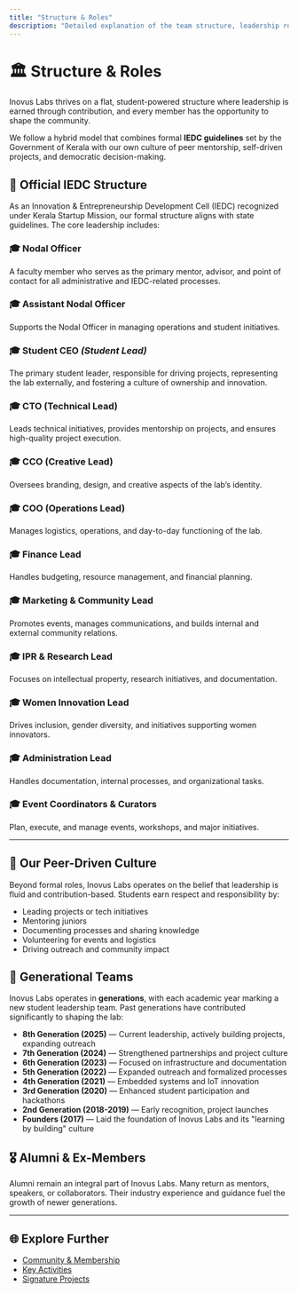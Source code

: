 ```yaml
---
title: "Structure & Roles"
description: "Detailed explanation of the team structure, leadership roles, and peer-driven model that governs how Inovus Labs operates as a student-powered innovation ecosystem."
---
```


# 🏛 Structure & Roles

Inovus Labs thrives on a flat, student-powered structure where leadership is earned through contribution, and every member has the opportunity to shape the community.

We follow a hybrid model that combines formal **IEDC guidelines** set by the Government of Kerala with our own culture of peer mentorship, self-driven projects, and democratic decision-making.

## 🏢 Official IEDC Structure

As an Innovation & Entrepreneurship Development Cell (IEDC) recognized under Kerala Startup Mission, our formal structure aligns with state guidelines. The core leadership includes:

### 🎓 **Nodal Officer**

A faculty member who serves as the primary mentor, advisor, and point of contact for all administrative and IEDC-related processes.

### 🎓 **Assistant Nodal Officer**

Supports the Nodal Officer in managing operations and student initiatives.

### 🎓 **Student CEO** _(Student Lead)_

The primary student leader, responsible for driving projects, representing the lab externally, and fostering a culture of ownership and innovation.

### 🎓 **CTO (Technical Lead)**

Leads technical initiatives, provides mentorship on projects, and ensures high-quality project execution.

### 🎓 **CCO (Creative Lead)**

Oversees branding, design, and creative aspects of the lab’s identity.

### 🎓 **COO (Operations Lead)**

Manages logistics, operations, and day-to-day functioning of the lab.

### 🎓 **Finance Lead**

Handles budgeting, resource management, and financial planning.

### 🎓 **Marketing & Community Lead**

Promotes events, manages communications, and builds internal and external community relations.

### 🎓 **IPR & Research Lead**

Focuses on intellectual property, research initiatives, and documentation.

### 🎓 **Women Innovation Lead**

Drives inclusion, gender diversity, and initiatives supporting women innovators.

### 🎓 **Administration Lead**

Handles documentation, internal processes, and organizational tasks.

### 🎓 **Event Coordinators & Curators**

Plan, execute, and manage events, workshops, and major initiatives.

---

## 🤝 Our Peer-Driven Culture

Beyond formal roles, Inovus Labs operates on the belief that leadership is fluid and contribution-based. Students earn respect and responsibility by:

- Leading projects or tech initiatives
- Mentoring juniors
- Documenting processes and sharing knowledge
- Volunteering for events and logistics
- Driving outreach and community impact

## 🌿 Generational Teams

Inovus Labs operates in **generations**, with each academic year marking a new student leadership team. Past generations have contributed significantly to shaping the lab:

- **8th Generation (2025)** — Current leadership, actively building projects, expanding outreach
- **7th Generation (2024)** — Strengthened partnerships and project culture
- **6th Generation (2023)** — Focused on infrastructure and documentation
- **5th Generation (2022)** — Expanded outreach and formalized processes
- **4th Generation (2021)** — Embedded systems and IoT innovation
- **3rd Generation (2020)** — Enhanced student participation and hackathons
- **2nd Generation (2018-2019)** — Early recognition, project launches
- **Founders (2017)** — Laid the foundation of Inovus Labs and its "learning by building" culture

## 🎖 Alumni & Ex-Members

Alumni remain an integral part of Inovus Labs. Many return as mentors, speakers, or collaborators. Their industry experience and guidance fuel the growth of newer generations.

---

## 🌐 Explore Further

- [Community & Membership](./8-community)
- [Key Activities](./5-key-activities)
- [Signature Projects](./6-signature-projects)
